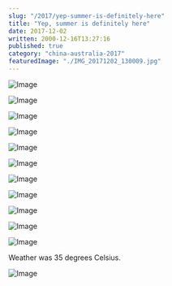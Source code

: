 ```yaml
---
slug: "/2017/yep-summer-is-definitely-here"
title: "Yep, summer is definitely here"
date: 2017-12-02
written: 2000-12-16T13:27:16
published: true
category: "china-australia-2017"
featuredImage: "./IMG_20171202_130009.jpg"
---
```


![Image](IMG_20171202_111126.jpg)

![Image](IMG_20171202_111156_2.jpg)

![Image](IMG_20171202_111344.jpg)

![Image](IMG_20171202_111313.jpg)

![Image](IMG_20171202_111832.jpg)

![Image](IMG_20171202_115109.jpg)

![Image](IMG_20171202_115248_2.jpg)

![Image](IMG_20171202_123126.jpg)

![Image](IMG_20171202_125123_2.jpg)

![Image](IMG_20171202_125830.jpg)

![Image](IMG_20171202_130009.jpg)

Weather was 35 degrees Celsius.

![Image](IMG_20171202_192657.jpg)
